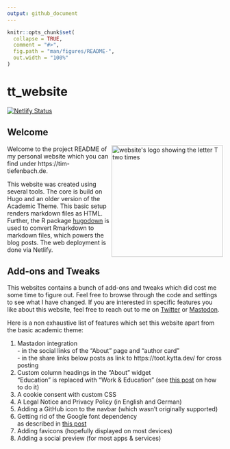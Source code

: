 ```yaml
---
output: github_document
---
```


<!-- README.md is generated from README.Rmd. Please edit that file -->

```r
knitr::opts_chunk$set(
  collapse = TRUE,
  comment = "#>",
  fig.path = "man/figures/README-",
  out.width = "100%"
)
```

# tt_website

<!-- badges: start -->
[![Netlify Status](https://api.netlify.com/api/v1/badges/8d6c58a6-10a3-46d9-b2d1-e4123ecdb2c5/deploy-status)](https://app.netlify.com/sites/timteafan/deploys)
<!-- badges: end -->

## Welcome
 
<p id="logop"><a id="logo" href="https://raw.githubusercontent.com/TimTeaFan/tt_website/main/logo.png"><img src="https://raw.githubusercontent.com/TimTeaFan/tt_website/main/logo.png" alt="website's logo showing the letter T two times" align="right" width=260></a>
</p>

Welcome to the project README of my personal website which you can find under https://tim-tiefenbach.de.

This website was created using several tools. The core is build on Hugo and an older version of the Academic Theme. This basic setup renders markdown files as HTML. Further, the R package [hugodown](https://hugodown.r-lib.org) is used to convert Rmarkdown to markdown files, which powers the blog posts. The web deployment is done via Netlify.

## Add-ons and Tweaks

This websites contains a bunch of add-ons and tweaks which did cost me some time to figure out. Feel free to browse through the code and settings to see what I have changed. If you are interested in specific features you like about this website, feel free to reach out to me on [Twitter](https://twitter.com/timteafan) or [Mastodon](https://fosstodon.org/@TimTeaFan).

Here is a non exhaustive list of features which set this website apart from the basic academic theme:

1. Mastadon integration<br>- in the social links of the "About" page and "author card"<br> - in the share links below posts as link to https://toot.kytta.dev/ for cross posting
2. Custom column headings in the "About" widget<br>"Education" is replaced with "Work & Education" (see [this post](https://stackoverflow.com/a/63074154/9349302) on how to do it)
3. A cookie consent with custom CSS
4. A Legal Notice and Privacy Policy (in English and German)
5. Adding a GitHub icon to the navbar (which wasn't originally supported)
6. Getting rid of the Google font dependency<br>as described in [this post](https://www.chrislockard.net/posts/using-local-fonts-hugo-academic-theme/)
7. Adding favicons (hopefully displayed on most devices)
8. Adding a social preview (for most apps & services)
